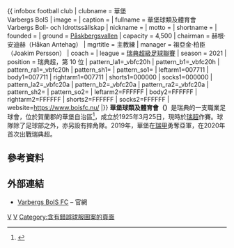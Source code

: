 {{TA|G1=足球}}{{ infobox football club
| clubname   = 華堡<br /> Varbergs BoIS
| image      = 
| caption    =
| fullname   = 華堡球類及體育會<br>Varbergs Boll- och Idrottssällskap
| nickname   =
| motto      =
| shortname  =
| founded    = {{Start date and years ago|1925|03|25|df=y}}
| ground     = [[Påskbergsvallen|Påskbergsvallen]]
| capacity   = 4,500
| chairman   = 赫根·安迪赫（Håkan Antehag）
| mgrtitle   = 主教練
| manager    = 祖亞金·柏臣（Joakim Persson）
| coach      =
| league     = [[瑞典超級足球聯賽|瑞典超級足球聯賽]]
| season     = 2021
| position   = 瑞典超，第 10 位
| pattern_la1=_vbfc20h
| pattern_b1=_vbfc20h
| pattern_ra1=_vbfc20h
| pattern_sh1=
| pattern_so1=
| leftarm1=007711
| body1=007711
| rightarm1=007711
| shorts1=000000
| socks1=000000
| pattern_la2=_vbfc20a
| pattern_b2=_vbfc20a
| pattern_ra2=_vbfc20a
| pattern_sh2=
| pattern_so2=
| leftarm2=FFFFFF
| body2=FFFFFF
| rightarm2=FFFFFF
| shorts2=FFFFFF
| socks2=FFFFFF
| website=https://www.boisfc.nu/
|}}
'''華堡球類及體育會（{{lang-sv|Varbergs BoIS}}）'''是瑞典的一支職業足球會，位於賀蘭郡的華堡自治區<ref>{{cite web |url= http://www.boisfc.nu/ |title= Varbergs BoIS FC – Fotboll Klubb |accessdate=2010-09-29}}</ref>，成立於1925年3月25日，現時於[[瑞超|瑞超]]作賽。球隊除了足球部之外，亦另設有摔角隊。2019年，華堡在[[瑞甲|瑞甲]]勇奪亞軍，在2020年首次出戰瑞典超。

== 參考資料 ==
{{reflist}}

== 外部連結 ==
* [http://www.boisfc.nu/ Varbergs BoIS FC] – 官網

{{瑞典足球超級聯賽}}

[[Category:1925年建立的足球俱樂部|V]]
[[Category:瑞典足球俱樂部|V]]
[[Category:含有錯誤球服圖案的頁面|Category:含有錯誤球服圖案的頁面]]